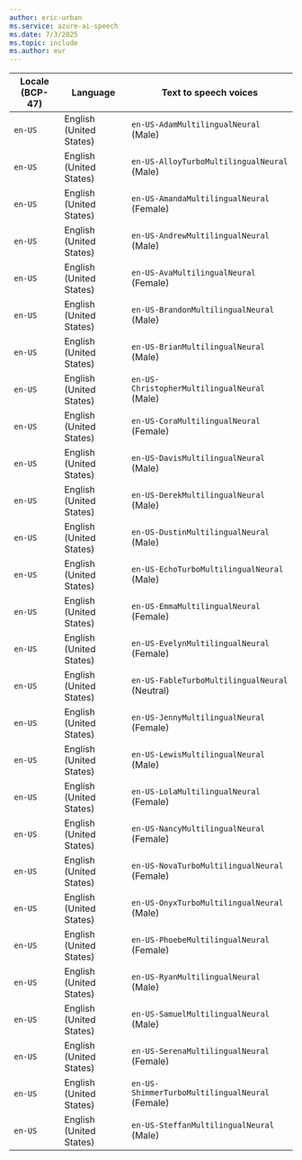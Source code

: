 ```yaml
---
author: eric-urban
ms.service: azure-ai-speech
ms.date: 7/3/2025
ms.topic: include
ms.author: eur
---
```


| Locale (BCP-47) | Language | Text to speech voices |
| ----- | ----- | ----- |
| `en-US` | English (United States) | `en-US-AdamMultilingualNeural` (Male) |
| `en-US` | English (United States) | `en-US-AlloyTurboMultilingualNeural` (Male) |
| `en-US` | English (United States) | `en-US-AmandaMultilingualNeural` (Female) |
| `en-US` | English (United States) | `en-US-AndrewMultilingualNeural` (Male) |
| `en-US` | English (United States) | `en-US-AvaMultilingualNeural` (Female) |
| `en-US` | English (United States) | `en-US-BrandonMultilingualNeural` (Male) |
| `en-US` | English (United States) | `en-US-BrianMultilingualNeural` (Male) |
| `en-US` | English (United States) | `en-US-ChristopherMultilingualNeural` (Male) |
| `en-US` | English (United States) | `en-US-CoraMultilingualNeural` (Female) |
| `en-US` | English (United States) | `en-US-DavisMultilingualNeural` (Male) |
| `en-US` | English (United States) | `en-US-DerekMultilingualNeural` (Male) |
| `en-US` | English (United States) | `en-US-DustinMultilingualNeural` (Male) |
| `en-US` | English (United States) | `en-US-EchoTurboMultilingualNeural` (Male) |
| `en-US` | English (United States) | `en-US-EmmaMultilingualNeural` (Female) |
| `en-US` | English (United States) | `en-US-EvelynMultilingualNeural` (Female) |
| `en-US` | English (United States) | `en-US-FableTurboMultilingualNeural` (Neutral) |
| `en-US` | English (United States) | `en-US-JennyMultilingualNeural` (Female) |
| `en-US` | English (United States) | `en-US-LewisMultilingualNeural` (Male) |
| `en-US` | English (United States) | `en-US-LolaMultilingualNeural` (Female) |
| `en-US` | English (United States) | `en-US-NancyMultilingualNeural` (Female) |
| `en-US` | English (United States) | `en-US-NovaTurboMultilingualNeural` (Female) |
| `en-US` | English (United States) | `en-US-OnyxTurboMultilingualNeural` (Male) |
| `en-US` | English (United States) | `en-US-PhoebeMultilingualNeural` (Female) |
| `en-US` | English (United States) | `en-US-RyanMultilingualNeural` (Male) |
| `en-US` | English (United States) | `en-US-SamuelMultilingualNeural` (Male) |
| `en-US` | English (United States) | `en-US-SerenaMultilingualNeural` (Female) |
| `en-US` | English (United States) | `en-US-ShimmerTurboMultilingualNeural` (Female) |
| `en-US` | English (United States) | `en-US-SteffanMultilingualNeural` (Male) | 

